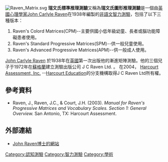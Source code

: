 [[File:Raven_Matrix.svg|thumb]]
'''瑞文氏標準推理測驗'''又稱為'''瑞文氏圖形推理測驗'''是一個由[[英國心理學家|英國心理學家]][[John_Carlyle_Raven|John Carlyle Raven]]在1938年編製的[[非語文智力測驗|非語文智力測驗]]，包括了以下三種版本：
# Raven's Colord Matrices(CPM)--主要供國小低年級幼童、長者或腦功能障礙患者使用。
# Raven's Standard Progressive Matrices(SPM)--供一般兒童使用。
# Raven's Advanced Progressive Matrices(APM)--供一般成人使用。





[[John_C._Raven|John Carlyle Raven]] 於1938年在[[英國|英國]]第一次出版他的漸進矩陣測驗。他的三個兒子于1972年在[[蘇格蘭|蘇格蘭]]建立測驗出版公司 J C Raven Ltd. 。 在2004， [[Harcourt_Assessment|Harcourt Assessment, Inc.]] --[[Harcourt_Education|Harcourt Education]]的分支機構取得J C Raven Ltd所有權。

== 參考資料 ==
* Raven, J., Raven, J.C., & Court, J.H. (2003). ''Manual for Raven's Progressive Matrices and Vocabulary Scales. Section 1: General Overview.'' San Antonio, TX: Harcourt Assessment.

== 外部連結 ==
*[http://www.johnraven.co.uk John Raven博士的網站] {{Wayback|url=http://www.johnraven.co.uk/ |date=20210225190536 }}

[[Category:認知測驗|Category:認知測驗]]
[[Category:智力測驗|Category:智力測驗]]
[[Category:學術|Category:學術]]

{{edu-stub}}